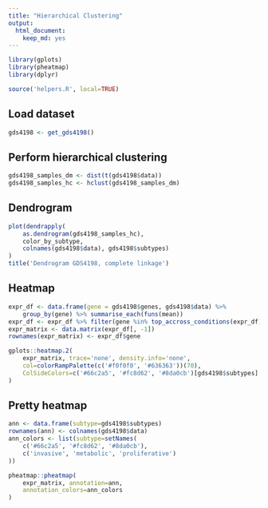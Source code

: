 ```yaml
---
title: "Hierarchical Clustering"
output:
  html_document:
    keep_md: yes
---
```


```r
library(gplots)
library(pheatmap)
library(dplyr)

source('helpers.R', local=TRUE)
```

## Load dataset
```r
gds4198 <- get_gds4198()
```

## Perform hierarchical clustering
```r
gds4198_samples_dm <- dist(t(gds4198$data))
gds4198_samples_hc <- hclust(gds4198_samples_dm)
```

## Dendrogram

```r
plot(dendrapply(
    as.dendrogram(gds4198_samples_hc),
    color_by_subtype,
    colnames(gds4198$data), gds4198$subtypes)
)
title('Dendrogram GDS4198, complete linkage')
```

## Heatmap

```r
expr_df <- data.frame(gene = gds4198$genes, gds4198$data) %>%
    group_by(gene) %>% summarise_each(funs(mean))
expr_df <- expr_df %>% filter(gene %in% top_accross_conditions(expr_df))
expr_matrix <- data.matrix(expr_df[, -1])
rownames(expr_matrix) <- expr_df$gene

gplots::heatmap.2(
    expr_matrix, trace='none', density.info='none',
    col=colorRampPalette(c('#f0f0f0', '#636363'))(70),
    ColSideColors=c('#66c2a5', '#fc8d62', '#8da0cb')[gds4198$subtypes]
)
```

## Pretty heatmap

```r
ann <- data.frame(subtype=gds4198$subtypes)
rownames(ann) <- colnames(gds4198$data)
ann_colors <- list(subtype=setNames(
    c('#66c2a5', '#fc8d62', '#8da0cb'),
    c('invasive', 'metabolic', 'proliferative')
))

pheatmap::pheatmap(
    expr_matrix, annotation=ann,
    annotation_colors=ann_colors
)
```
